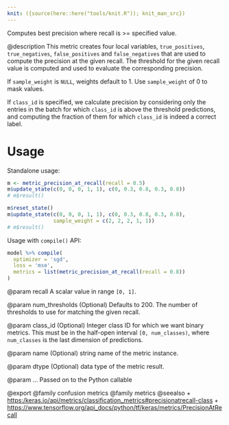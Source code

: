 ```yaml
---
knit: ({source(here::here("tools/knit.R")); knit_man_src})
---
```

Computes best precision where recall is >= specified value.

@description
This metric creates four local variables, `true_positives`,
`true_negatives`, `false_positives` and `false_negatives` that are used to
compute the precision at the given recall. The threshold for the given
recall value is computed and used to evaluate the corresponding precision.

If `sample_weight` is `NULL`, weights default to 1.
Use `sample_weight` of 0 to mask values.

If `class_id` is specified, we calculate precision by considering only the
entries in the batch for which `class_id` is above the threshold
predictions, and computing the fraction of them for which `class_id` is
indeed a correct label.

# Usage
Standalone usage:

```r
m <- metric_precision_at_recall(recall = 0.5)
m$update_state(c(0, 0, 0, 1, 1), c(0, 0.3, 0.8, 0.3, 0.8))
# m$result()
```

```r
m$reset_state()
m$update_state(c(0, 0, 0, 1, 1), c(0, 0.3, 0.8, 0.3, 0.8),
               sample_weight = c(2, 2, 2, 1, 1))
# m$result()
```

Usage with `compile()` API:

```r
model %>% compile(
  optimizer = 'sgd',
  loss = 'mse',
  metrics = list(metric_precision_at_recall(recall = 0.8))
)
```

@param recall
A scalar value in range `[0, 1]`.

@param num_thresholds
(Optional) Defaults to 200. The number of thresholds to
use for matching the given recall.

@param class_id
(Optional) Integer class ID for which we want binary metrics.
This must be in the half-open interval `[0, num_classes)`, where
`num_classes` is the last dimension of predictions.

@param name
(Optional) string name of the metric instance.

@param dtype
(Optional) data type of the metric result.

@param ...
Passed on to the Python callable

@export
@family confusion metrics
@family metrics
@seealso
+ <https:/keras.io/api/metrics/classification_metrics#precisionatrecall-class>
+ <https://www.tensorflow.org/api_docs/python/tf/keras/metrics/PrecisionAtRecall>

